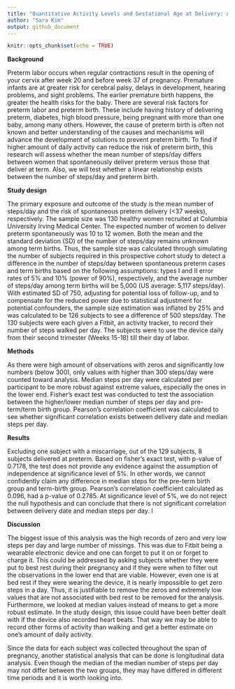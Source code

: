 ```yaml
---
title: "Quantitative Activity Levels and Gestational Age at Delivery: A Prospective Cohort Study among Nulliparous Women"
author: "Sara Kim"
output: github_document
---
```


```r
knitr::opts_chunk$set(echo = TRUE)
```


**Background**

Preterm labor occurs when regular contractions result in the opening of your cervix after week 20 and before week 37 of pregnancy. Premature infants are at greater risk for cerebral palsy, delays in development, hearing problems, and sight problems.  The earlier premature birth happens, the greater the health risks for the baby.  There are several risk factors for preterm labor and preterm birth. These include having history of delivering preterm, diabetes, high blood pressure, being pregnant with more than one baby, among many others. However, the cause of preterm birth is often not known  and better understanding of the causes and mechanisms will advance the development of solutions to prevent preterm birth. To find if higher amount of daily activity can reduce the risk of preterm birth, this research will assess whether the mean number of steps/day differs between women that spontaneously deliver preterm versus those that deliver at term. Also, we will test whether a linear relationship exists between the number of steps/day and preterm birth.

**Study design**

The primary exposure and outcome of the study is the mean number of steps/day and the risk of spontaneous preterm delivery (<37 weeks), respectively. The sample size was 130 healthy women recruited at Columbia University Irving Medical Center. The expected number of women to deliver preterm spontaneously was 10 to 12 women. Both the mean and the standard deviation (SD) of the number of steps/day remains unknown among term births. Thus, the sample size was calculated through simulating the number of subjects required in this prospective cohort study to detect a difference in the number of steps/day between spontaneous preterm cases and term births based on the following assumptions: types I and II error rates of 5% and 10% (power of 90%), respectively, and the average number of steps/day among term births will be 5,000 (US average: 5,117 steps/day). With estimated SD of 750, adjusting for potential loss of follow-up, and to compensate for the reduced power due to statistical adjustment for potential confounders, the sample size estimation was inflated by 25% and was calculated to be 126 subjects to see a difference of 500 steps/day. The 130 subjects were each given a Fitbit, an activity tracker, to record their number of steps walked per day. The subjects were to use the device daily from their second trimester (Weeks 15-18) till their day of labor. 

**Methods**

As there were high amount of observations with zeros and significantly low numbers (below 300), only values with higher than 300 steps/day were counted toward analysis. Median steps per day were calculated per participant to be more robust against extreme values, especially the ones in the lower end. Fisher’s exact test was conducted to test the association between the higher/lower median number of steps per day and pre-term/term birth group. Pearson’s correlation coefficient was calculated to see whether significant correlation exists between delivery date and median steps per day.



**Results**

Excluding one subject with a miscarriage, out of the 129 subjects, 8 subjects delivered at preterm. Based on fisher’s exact test, with p-value of 0.7178, the test does not provide any evidence against the assumption of independence at significance level of 5%. In other words, we cannot confidently claim any difference in median steps for the pre-term birth group and term-birth group. Pearson’s correlation coefficient calculated as 0.096, had a p-value of 0.2785. At significance level of 5%, we do not reject the null hypothesis and can conclude that there is not significant correlation between delivery date and median steps per day. I

**Discussion**

The biggest issue of this analysis was the high records of zero and very low steps per day and large number of missings. This was due to Fitbit being a wearable electronic device and one can forget to put it on or forget to charge it. This could be addressed by asking subjects whether they were put to best rest during their pregnancy and if they were when to filter out the observations in the lower end that are viable. However, even one is at bed rest if they were wearing the device, it is nearly impossible to get zero steps in a day. Thus, it is justifiable to remove the zeros and extremely low values that are not associated with bed rest to be removed for the analysis. Furthermore, we looked at median values instead of means to get a more robust estimate. In the study design, this issue could have been better dealt with if the device also recorded heart beats. That way we may be able to record other forms of activity than walking and get a better estimate on one’s amount of daily activity. 

Since the data for each subject was collected throughout the span of pregnancy, another statistical analysis that can be done is longitudinal data analysis. Even though the median of the median number of steps per day may not differ between the two groups, they may have differed in different time periods and it is worth looking into.












